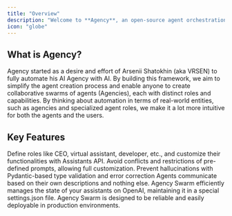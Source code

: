 ```yaml
---
title: "Overview"
description: "Welcome to **Agency**, an open-source agent orchestration framework built on top of the latest [OpenAI Assistants API](https://platform.openai.com/docs/assistants/overview/agents)."
icon: "globe"
---
```


## What is Agency?

Agency started as a desire and effort of Arsenii Shatokhin (aka VRSEN) to fully automate his AI Agency with AI. By building this framework, we aim to simplify the agent creation process and enable anyone to create collaborative swarms of agents (Agencies), each with distinct roles and capabilities. By thinking about automation in terms of real-world entities, such as agencies and specialized agent roles, we make it a lot more intuitive for both the agents and the users.

## Key Features

<CardGroup cols={2}>
  <Card title="Customizable Agent Roles" icon="user-gear">
    Define roles like CEO, virtual assistant, developer, etc., and customize their functionalities with Assistants API.
  </Card>
  <Card title="Full Control Over Prompts" icon="sliders">
    Avoid conflicts and restrictions of pre-defined prompts, allowing full customization.
  </Card>
  <Card title="Error Correction" icon="shield-check">
    Prevent hallucinations with Pydantic-based type validation and error correction
  </Card>
  <Card title="Efficient Communication" icon="comments">
    Agents communicate based on their own descriptions and nothing else.
  </Card>
  <Card title="State Management" icon="database">
    Agency Swarm efficiently manages the state of your assistants on OpenAI, maintaining it in a special settings.json file.
  </Card>
  <Card title="Deployable in Production" icon="rocket">
    Agency Swarm is designed to be reliable and easily deployable in production environments.
  </Card>
</CardGroup>
